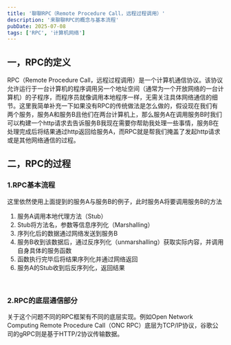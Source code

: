 ```yaml
---
title: '聊聊RPC（Remote Procedure Call，远程过程调用）'
description: '来聊聊RPC的概念与基本流程'
pubDate: 2025-07-08
tags: ['RPC', '计算机网络']
---
```


## 一，RPC的定义
RPC（Remote Procedure Call，远程过程调用）是一个计算机通信协议。该协议允许运行于一台计算机的程序调用另一个地址空间（通常为一个开放网络的一台计算机）的子程序，而程序员就像调用本地程序一样，无需关注具体网络通信的细节。这里我简单补充一下如果没有RPC的传统做法是怎么做的，假设现在我们有两个服务，服务A和服务B且他们在两台计算机上，那么服务A在调用服务B时我们可以构建一个http请求去告诉服务B我现在需要你帮助我处理一些事情，服务B在处理完成后将结果通过http返回给服务A，而RPC就是帮我们掩盖了发起http请求或是其他网络通信的过程。

## 二，RPC的过程
### 1.RPC基本流程
这里依然使用上面提到的服务A与服务B的例子，此时服务A将要调用服务B的方法
1. 服务A调用本地代理方法（Stub）
2. Stub将方法名，参数等信息序列化（Marshalling）
3. 序列化后的数据通过网络发送到服务B
4. 服务B收到该数据后，通过反序列化（unmarshalling）获取实际内容，并调用自身具体的服务函数
5. 函数执行完毕后将结果序列化并通过网络返回
6. 服务A的Stub收到后反序列化，返回结果
<br/>
<Image url="https://free.picui.cn/free/2025/07/10/686f90c6df055.png" description="RPC的基本流程" ratio={8 / 3}/>

### 2.RPC的底层通信部分
关于这个问题不同的RPC框架有不同的底层实现。例如Open Network Computing Remote Procedure Call（ONC RPC）底层为TCP/IP协议，谷歌公司的gRPC则是基于HTTP/2协议传输数据。